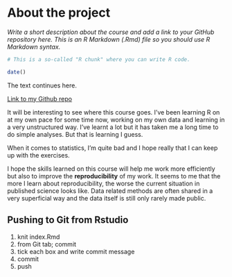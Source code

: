 
# About the project

*Write a short description about the course and add a link to your GitHub repository here. This is an R Markdown (.Rmd) file so you should use R Markdown syntax.*

```r
# This is a so-called "R chunk" where you can write R code.

date()

```
The text continues here.

[Link to my Github repo](https://github.com/LeonMercier/IODS-project)

It will be interesting to see where this course goes. I've been learning R on at my own pace for some time now, working on my own data and learning in a very unstructured way. I've learnt a lot but it has taken me a long time to do simple analyses. But that is learning I guess. 

When it comes to statistics, I'm quite bad and I hope really that I can keep up with the exercises. 

I hope the skills learned on this course will help me work more efficiently but also to improve the **reproducibility** of my work. It seems to me that the more I learn about reproducibility, the worse the current situation in published science looks like. Data related methods are often shared in a very superficial way and the data itself is still only rarely made public. 

## Pushing to Git from Rstudio
1. knit index.Rmd
2. from Git tab; commit
3. tick each box and write commit message
4. commit
5. push
